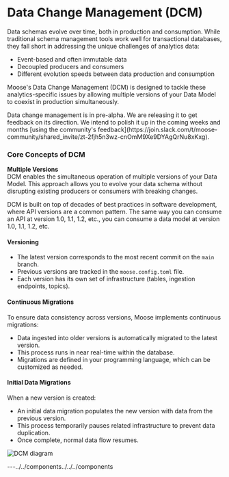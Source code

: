 
# Data Change Management (DCM)

Data schemas evolve over time, both in production and consumption. While traditional schema management tools work well for transactional databases, they fall short in addressing the unique challenges of analytics data:

- Event-based and often immutable data
- Decoupled producers and consumers
- Different evolution speeds between data production and consumption

Moose's Data Change Management (DCM) is designed to tackle these analytics-specific issues by allowing multiple versions of your Data Model to coexist in production simultaneously.

<Callout type="warning" title="Pre-Alpha Warning">
  Data change management is in pre-alpha. We are releasing it to get feedback on
  its direction. We intend to polish it up in the coming weeks and months [using
  the community's
  feedback](https://join.slack.com/t/moose-community/shared_invite/zt-2fjh5n3wz-cnOmM9Xe9DYAgQrNu8xKxg).
</Callout>

### Core Concepts of DCM

**Multiple Versions**  
DCM enables the simultaneous operation of multiple versions of your Data Model. This approach allows you to evolve your data schema without disrupting existing producers or consumers with breaking changes.

<Callout type="info" title="Versioning">
  DCM is built on top of decades of best practices in software development,
  where API versions are a common pattern. The same way you can consume an API
  at version 1.0, 1.1, 1.2, etc., you can consume a data model at version 1.0,
  1.1, 1.2, etc.
</Callout>

#### Versioning

- The latest version corresponds to the most recent commit on the `main` branch.
- Previous versions are tracked in the `moose.config.toml` file.
- Each version has its own set of infrastructure (tables, ingestion endpoints, topics).

#### Continuous Migrations

To ensure data consistency across versions, Moose implements continuous migrations:

- Data ingested into older versions is automatically migrated to the latest version.
- This process runs in near real-time within the database.
- Migrations are defined in your programming language, which can be customized as needed.

#### Initial Data Migrations

When a new version is created:

- An initial data migration populates the new version with data from the previous version.
- This process temporarily pauses related infrastructure to prevent data duplication.
- Once complete, normal data flow resumes.

![DCM diagram](/img-diagram-dcm-dark.svg)

---../../components../../../components